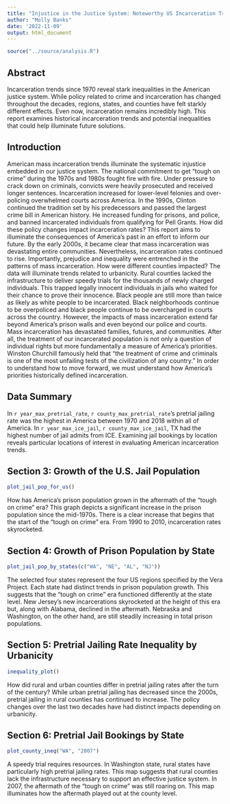 ```yaml
---
title: "Injustice in the Justice System: Noteworthy US Incarceration Trends 1970-2018"
author: "Molly Banks"
date: '2022-11-09'
output: html_document
---
```


```r
source("../source/analysis.R")
```

## Abstract 

Incarceration trends since 1970  reveal stark inequalities in the American justice system. While policy related to crime and incarceration has changed throughout the decades, regions, states, and counties have felt starkly different effects. Even now, incarceration remains incredibly high. This report examines historical incarceration trends and potential inequalities that could help illuminate future solutions. 

## Introduction 

American mass incarceration trends illuminate the systematic injustice embedded in our justice system. The national commitment to get “tough on crime” during the 1970s and 1980s fought fire with fire. Under pressure to crack down on criminals, convicts were heavily prosecuted and received longer sentences. Incarceration increased for lower-level felonies and over-policing overwhelmed courts across America. In the 1990s, Clinton continued the tradition set by his predecessors and passed the largest crime bill in American history. He increased funding for prisons, and police, and banned incarcerated individuals from qualifying for Pell Grants. How did these policy changes impact incarceration rates? This report aims to illuminate the consequences of America’s past in an effort to inform our future. 
By the early 2000s, it became clear that mass incarceration was devastating entire communities. Nevertheless, incarceration rates continued to rise. Importantly, prejudice and inequality were entrenched in the patterns of mass incarceration. How were different counties impacted? The data will illuminate trends related to urbanicity. Rural counties lacked the infrastructure to deliver speedy trials for the thousands of newly charged individuals. This trapped legally innocent individuals in jails who waited for their chance to prove their innocence. Black people are still more than twice as likely as white people to be incarcerated. Black neighborhoods continue to be overpoliced and black people continue to be overcharged in courts across the country. 
However, the impacts of mass incarceration extend far beyond America’s prison walls and even beyond our police and courts. Mass incarceration has devastated families, futures, and communities. After all, the treatment of our incarcerated population is not only a question of individual rights but more fundamentally a measure of America’s priorities. Winston Churchill famously held that “the treatment of crime and criminals is one of the most unfailing tests of the civilization of any country.” In order to understand how to move forward, we must understand how America’s priorities historically defined incarceration. 


## Data Summary 
In  `r year_max_pretrial_rate`, `r county_max_pretrial_rate`'s pretrial jailing rate was the highest in America between 1970 and 2018 within all of America. 
In `r year_max_ice_jail`, `r county_max_ice_jail`, TX had the highest number of jail admits from ICE. Examining jail bookings by location reveals particular locations of interest in evaluating American incarceration trends. 

## Section 3: Growth of the U.S. Jail Population

```r
plot_jail_pop_for_us()
```

How has America’s prison population grown in the aftermath of the “tough on crime” era? This graph depicts a significant increase in the prison population since the mid-1970s. There is a clear increase that begins that the start of the “tough on crime” era. From 1990 to 2010, incarceration rates skyrocketed. 


## Section 4: Growth of Prison Population by State
```r
plot_jail_pop_by_states(c("WA", "NE", "AL", "NJ"))
```

The selected four states represent the four US regions specified by the Vera Project. Each state had distinct trends in prison population growth.  This suggests that the “tough on crime” era functioned differently at the state level. New Jersey’s new incarcerations skyrocketed at the height of this era but, along with Alabama, declined in the aftermath. Nebraska and Washington, on the other hand, are still steadily increasing in total prison populations. 

## Section 5: Pretrial Jailing Rate Inequality by Urbanicity
```r
inequality_plot()
```

How did rural and urban counties differ in pretrial jailing rates after the turn of the century? While urban pretrial jailing has decreased since the 2000s, pretrial jailing in rural counties has continued to increase. The policy changes over the last two decades have had distinct impacts depending on urbanicity. 

## Section 6: Pretrial Jail Bookings by State
```r
plot_county_ineq("WA", "2007")
```

A speedy trial requires resources. In Washington state, rural states have particularly high pretrial jailing rates. This map suggests that rural counties lack the infrastructure necessary to support an effective justice system. In 2007, the aftermath of the “tough on crime” was still roaring on. This map illuminates how the aftermath played out at the county level.



